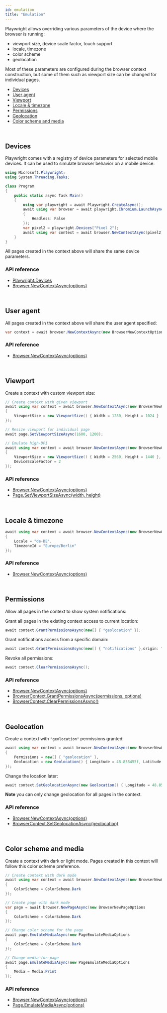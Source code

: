 ```yaml
---
id: emulation
title: "Emulation"
---
```


Playwright allows overriding various parameters of the device where the browser is running:
- viewport size, device scale factor, touch support
- locale, timezone
- color scheme
- geolocation

Most of these parameters are configured during the browser context construction, but some of them such as viewport size can be changed for individual pages.

- [Devices](#devices)
- [User agent](#user-agent)
- [Viewport](#viewport)
- [Locale & timezone](#locale--timezone)
- [Permissions](#permissions)
- [Geolocation](#geolocation)
- [Color scheme and media](#color-scheme-and-media)

<br/>

## Devices

Playwright comes with a registry of device parameters for selected mobile devices. It can be used to simulate browser behavior on a mobile device:

```csharp
using Microsoft.Playwright;
using System.Threading.Tasks;

class Program
{
    public static async Task Main()
    {
        using var playwright = await Playwright.CreateAsync();
        await using var browser = await playwright.Chromium.LaunchAsync(new BrowserTypeLaunchOptions
        {
            Headless: False
        });
        var pixel2 = playwright.Devices["Pixel 2"];
        await using var context = await browser.NewContextAsync(pixel2);
    }
}
```

All pages created in the context above will share the same device parameters.

### API reference
- [Playwright.Devices](./api/class-playwright.mdx#playwrightdevices)
- [Browser.NewContextAsync(options)](./api/class-browser.mdx#browsernewcontextasyncoptions)

<br/>

## User agent

All pages created in the context above will share the user agent specified:

```csharp
var context = await browser.NewContextAsync(new BrowserNewContextOptions { UserAgent = "My User Agent" });
```

### API reference
- [Browser.NewContextAsync(options)](./api/class-browser.mdx#browsernewcontextasyncoptions)

<br/>

## Viewport

Create a context with custom viewport size:

```csharp
// Create context with given viewport
await using var context = await browser.NewContextAsync(new BrowserNewContextOptions
{
    ViewportSize = new ViewportSize() { Width = 1280, Height = 1024 }
});

// Resize viewport for individual page
await page.SetViewportSizeAsync(1600, 1200);

// Emulate high-DPI
await using var context = await browser.NewContextAsync(new BrowserNewContextOptions
{
    ViewportSize = new ViewportSize() { Width = 2560, Height = 1440 },
    DeviceScaleFactor = 2
});
```

### API reference
- [Browser.NewContextAsync(options)](./api/class-browser.mdx#browsernewcontextasyncoptions)
- [Page.SetViewportSizeAsync(width, height)](./api/class-page.mdx#pagesetviewportsizeasyncwidth-height)

<br/>

## Locale & timezone

```csharp
await using var context = await browser.NewContextAsync(new BrowserNewContextOptions
{
    Locale = "de-DE",
    TimezoneId = "Europe/Berlin"
});
```

### API reference
- [Browser.NewContextAsync(options)](./api/class-browser.mdx#browsernewcontextasyncoptions)

<br/>

## Permissions

Allow all pages in the context to show system notifications:

Grant all pages in the existing context access to current location:

```csharp
await context.GrantPermissionsAsync(new[] { "geolocation" });
```

Grant notifications access from a specific domain:

```csharp
await context.GrantPermissionsAsync(new[] { "notifications" },origin: "https://skype.com");
```

Revoke all permissions:

```csharp
await context.ClearPermissionsAsync();
```

### API reference
- [Browser.NewContextAsync(options)](./api/class-browser.mdx#browsernewcontextasyncoptions)
- [BrowserContext.GrantPermissionsAsync(permissions, options)](./api/class-browsercontext.mdx#browsercontextgrantpermissionsasyncpermissions-options)
- [BrowserContext.ClearPermissionsAsync()](./api/class-browsercontext.mdx#browsercontextclearpermissionsasync)

<br/>

## Geolocation

Create a context with `"geolocation"` permissions granted:

```csharp
await using var context = await browser.NewContextAsync(new BrowserNewContextOptions
{
    Permissions = new[] { "geolocation" },
    Geolocation = new Geolocation() { Longitude = 48.858455f, Latitude = 2.294474f }
});
```

Change the location later:

```csharp
await context.SetGeolocationAsync(new Geolocation() { Longitude = 48.858455f, Latitude = 2.294474f });
```

**Note** you can only change geolocation for all pages in the context.

### API reference
- [Browser.NewContextAsync(options)](./api/class-browser.mdx#browsernewcontextasyncoptions)
- [BrowserContext.SetGeolocationAsync(geolocation)](./api/class-browsercontext.mdx#browsercontextsetgeolocationasyncgeolocation)

<br/>

## Color scheme and media

Create a context with dark or light mode. Pages created in this context will follow this color scheme preference.

```csharp
// Create context with dark mode
await using var context = await browser.NewContextAsync(new BrowserNewContextOptions
{
    ColorScheme = ColorScheme.Dark
});

// Create page with dark mode
var page = await browser.NewPageAsync(new BrowserNewPageOptions
{
    ColorScheme = ColorScheme.Dark
});

// Change color scheme for the page
await page.EmulateMediaAsync(new PageEmulateMediaOptions
{
    ColorScheme = ColorScheme.Dark
});

// Change media for page
await page.EmulateMediaAsync(new PageEmulateMediaOptions
{
    Media = Media.Print
});
```

### API reference
- [Browser.NewContextAsync(options)](./api/class-browser.mdx#browsernewcontextasyncoptions)
- [Page.EmulateMediaAsync(options)](./api/class-page.mdx#pageemulatemediaasyncoptions)

[Accessibility]: ./api/class-accessibility.mdx "Accessibility"
[Browser]: ./api/class-browser.mdx "Browser"
[BrowserContext]: ./api/class-browsercontext.mdx "BrowserContext"
[BrowserType]: ./api/class-browsertype.mdx "BrowserType"
[ConsoleMessage]: ./api/class-consolemessage.mdx "ConsoleMessage"
[Dialog]: ./api/class-dialog.mdx "Dialog"
[Download]: ./api/class-download.mdx "Download"
[ElementHandle]: ./api/class-elementhandle.mdx "ElementHandle"
[FileChooser]: ./api/class-filechooser.mdx "FileChooser"
[Frame]: ./api/class-frame.mdx "Frame"
[JSHandle]: ./api/class-jshandle.mdx "JSHandle"
[Keyboard]: ./api/class-keyboard.mdx "Keyboard"
[Mouse]: ./api/class-mouse.mdx "Mouse"
[Page]: ./api/class-page.mdx "Page"
[Playwright]: ./api/class-playwright.mdx "Playwright"
[Request]: ./api/class-request.mdx "Request"
[Response]: ./api/class-response.mdx "Response"
[Route]: ./api/class-route.mdx "Route"
[Selectors]: ./api/class-selectors.mdx "Selectors"
[TimeoutError]: ./api/class-timeouterror.mdx "TimeoutError"
[Touchscreen]: ./api/class-touchscreen.mdx "Touchscreen"
[Video]: ./api/class-video.mdx "Video"
[WebSocket]: ./api/class-websocket.mdx "WebSocket"
[WebSocketFrame]: ./api/class-websocketframe.mdx "WebSocketFrame"
[Worker]: ./api/class-worker.mdx "Worker"
[Element]: https://developer.mozilla.org/en-US/docs/Web/API/element "Element"
[EvaluationArgument]: ./core-concepts.mdx#evaluation-argument "EvaluationArgument"
[Promise]: https://developer.mozilla.org/en-US/docs/Web/JavaScript/Reference/Global_Objects/Promise "Promise"
[iterator]: https://developer.mozilla.org/en-US/docs/Web/JavaScript/Reference/Iteration_protocols "Iterator"
[origin]: https://developer.mozilla.org/en-US/docs/Glossary/Origin "Origin"
[selector]: https://developer.mozilla.org/en-US/docs/Web/CSS/CSS_Selectors "selector"
[Serializable]: https://developer.mozilla.org/en-US/docs/Web/JavaScript/Reference/Global_Objects/JSON/stringify#Description "Serializable"
[UIEvent.detail]: https://developer.mozilla.org/en-US/docs/Web/API/UIEvent/detail "UIEvent.detail"
[UnixTime]: https://en.wikipedia.org/wiki/Unix_time "Unix Time"
[xpath]: https://developer.mozilla.org/en-US/docs/Web/XPath "xpath"

[Array]: https://developer.mozilla.org/en-US/docs/Web/JavaScript/Reference/Global_Objects/Array "Array"
[boolean]: https://developer.mozilla.org/en-US/docs/Web/JavaScript/Data_structures#Boolean_type "Boolean"
[Buffer]: https://nodejs.org/api/buffer.html#buffer_class_buffer "Buffer"
[ChildProcess]: https://nodejs.org/api/child_process.html "ChildProcess"
[Error]: https://nodejs.org/api/errors.html#errors_class_error "Error"
[EventEmitter]: https://nodejs.org/api/events.html#events_class_eventemitter "EventEmitter"
[function]: https://developer.mozilla.org/en-US/docs/Web/JavaScript/Reference/Global_Objects/Function "Function"
[Map]: https://developer.mozilla.org/en-US/docs/Web/JavaScript/Reference/Global_Objects/Map "Map"
[null]: https://developer.mozilla.org/en-US/docs/Web/JavaScript/Reference/Global_Objects/null "null"
[number]: https://developer.mozilla.org/en-US/docs/Web/JavaScript/Data_structures#Number_type "Number"
[Object]: https://developer.mozilla.org/en-US/docs/Web/JavaScript/Reference/Global_Objects/Object "Object"
[Promise]: https://developer.mozilla.org/en-US/docs/Web/JavaScript/Reference/Global_Objects/Promise "Promise"
[Readable]: https://nodejs.org/api/stream.html#stream_class_stream_readable "Readable"
[RegExp]: https://developer.mozilla.org/en-US/docs/Web/JavaScript/Reference/Global_Objects/RegExp "RegExp"
[void]: https://developer.mozilla.org/en-US/docs/Web/JavaScript/Reference/Global_Objects/undefined "void"
[string]: https://developer.mozilla.org/en-US/docs/Web/JavaScript/Data_structures#String_type "string"
[URL]: https://nodejs.org/api/url.html "URL"

[Action]: https://docs.microsoft.com/en-us/dotnet/api/system.action-1?view=net-5.0 "Action"
[Func]: https://docs.microsoft.com/en-us/dotnet/api/system.func-2?view=net-5.0 "Func"
[IEnumerable]: https://docs.microsoft.com/en-us/dotnet/api/system.collections.ienumerable?view=net-5.0 "IEnumerable"
[TResult]: https://docs.microsoft.com/en-us/dotnet/api/system.threading.tasks.task-1?view=net-5.0 "TResult"

[all available image tags]: https://mcr.microsoft.com/v2/playwright/tags/list "all available image tags"
[Docker Hub]: https://hub.docker.com/_/microsoft-playwright "Docker Hub"
[Dockerfile.focal]: https://github.com/microsoft/playwright/blob/master/utils/docker/Dockerfile.focal "Dockerfile.focal"